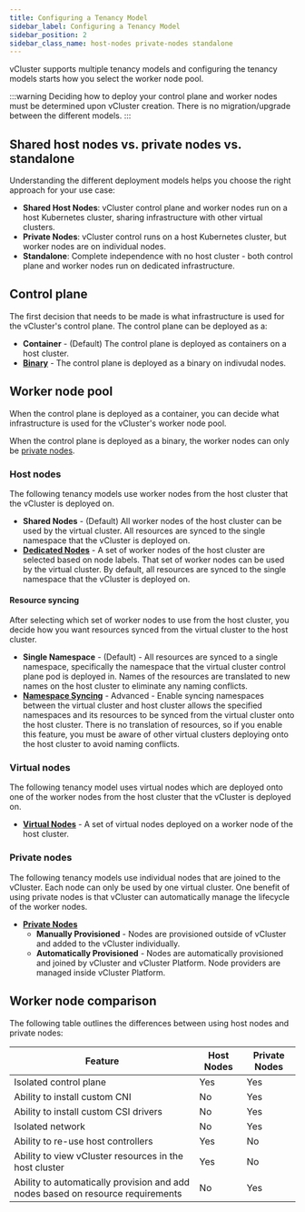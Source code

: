```yaml
---
title: Configuring a Tenancy Model
sidebar_label: Configuring a Tenancy Model
sidebar_position: 2
sidebar_class_name: host-nodes private-nodes standalone
---
```



vCluster supports multiple tenancy models and configuring the tenancy models starts how you select the worker node pool. 

:::warning
Deciding how to deploy your control plane and worker nodes 
must be determined upon vCluster creation. There is no migration/upgrade between the different models.
:::

## Shared host nodes vs. private nodes vs. standalone

Understanding the different deployment models helps you choose the right approach for your use case:

- **Shared Host Nodes**: vCluster control plane and worker nodes run on a host Kubernetes cluster, sharing infrastructure with other virtual clusters.
- **Private Nodes**: vCluster control runs on a host Kubernetes cluster, but worker nodes are on individual nodes. 
- **Standalone**: Complete independence with no host cluster - both control plane and worker nodes run on dedicated infrastructure.

## Control plane

The first decision that needs to be made is what infrastructure is used for the vCluster's control plane. The control plane can be deployed as a:

* **Container** - (Default) The control plane is deployed as containers on a host cluster.
* **[Binary](./vcluster-yaml/control-plane/components/standalone)** - The control plane is deployed as a binary on indivudal nodes.

## Worker node pool

When the control plane is deployed as a container, you can decide what infrastructure is used for the vCluster's worker node pool.

When the control plane is deployed as a binary, the worker nodes can only be [private nodes](#private-nodes).

### Host nodes

The following tenancy models use worker nodes from the host cluster that the vCluster is deployed on. 

* **Shared Nodes** - (Default) All worker nodes of the host cluster can be used by the virtual cluster. All resources are synced to the single namespace that the vCluster is deployed on. 
* **[Dedicated Nodes](./vcluster-yaml/sync/from-host/nodes#selecting-a-set-of-nodes)** - A set of worker nodes of the host cluster are selected based on node labels. That set of worker nodes can be used by the virtual cluster. By default, all resources are synced to the single namespace that the vCluster is deployed on. 

#### Resource syncing

After selecting which set of worker nodes to use from the host cluster, you decide how you want resources synced from the virtual cluster to the host cluster. 

* **Single Namespace** - (Default) - All resources are synced to a single namespace, specifically the namespace that the virtual cluster control plane pod is deployed in. Names of the resources are translated to new names on the host cluster to eliminate any naming conflicts.
* **[Namespace Syncing](./vcluster-yaml/sync/to-host/advanced/namespaces)** - Advanced - Enable syncing namespaces between the virtual cluster and host cluster allows the specified namespaces and its resources to be synced from the virtual cluster onto the host cluster. There is no 
translation of resources, so if you enable this feature, you must be aware of other virtual clusters deploying onto the host cluster to avoid naming conflicts. 

### Virtual nodes

The following tenancy model uses virtual nodes which are deployed onto one of the worker nodes from the host cluster that the vCluster 
is deployed on. 

* **[Virtual Nodes](https://www.vnode.com/docs/)** - A set of virtual nodes deployed on a worker node of the host cluster.

### Private nodes

The following tenancy models use individual nodes that are joined to the vCluster. Each node can only be used by one virtual cluster. One benefit of using private nodes is that vCluster can automatically manage the lifecycle of the worker nodes. 

- **[Private Nodes](./vcluster-yaml/private-nodes)** 
  - **Manually Provisioned** - Nodes are provisioned outside of vCluster and added to the vCluster individually. 
  - **Automatically Provisioned** - Nodes are automatically provisioned and joined by vCluster and vCluster Platform. Node providers are managed inside vCluster Platform. 

## Worker node comparison

The following table outlines the differences between using host nodes and private nodes:

| Feature                                    |  Host Nodes           |  Private Nodes                 |
|--------------------------------------------|------------------------------|------------------------------|
| Isolated control plane                     | Yes                          | Yes                          |
| Ability to install custom CNI              | No                          | Yes                           |
| Ability to install custom CSI drivers      | No                          | Yes                           |
| Isolated network                           | No                          | Yes                           |
| Ability to re-use host controllers         | Yes                           | No                          |
| Ability to view vCluster resources in the host cluster | Yes              | No                          |
| Ability to automatically provision and add nodes based on resource requirements | No | Yes |